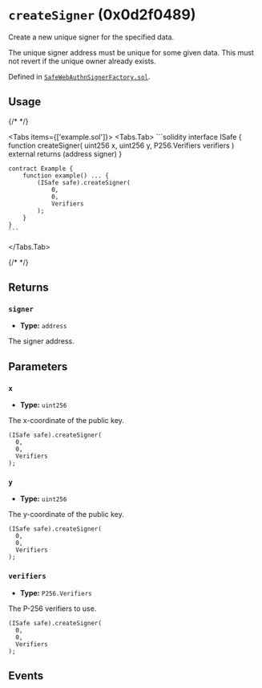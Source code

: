 



# `createSigner` (0x0d2f0489)



Create a new unique signer for the specified data.

The unique signer address must be unique for some given data. This must not revert if
the unique owner already exists.




Defined in [`SafeWebAuthnSignerFactory.sol`](https://github.com/safe-global/safe-modules/tree/passkey/v0.2.1/modules/passkey/contracts/SafeWebAuthnSignerFactory.sol#L51).


## Usage

{/* <!-- vale off --> */}

<Tabs items={['example.sol']}>
  <Tabs.Tab>
    ```solidity
    interface ISafe {
        function createSigner(
            uint256 x,
            uint256 y,
            P256.Verifiers verifiers
        ) external returns (address signer)
    }

    contract Example {
        function example() ... {
            (ISafe safe).createSigner(
                0,
                0,
                Verifiers
            );
        }
    }
    ```
  </Tabs.Tab>
</Tabs>

{/* <!-- vale on --> */}

## Returns

### `signer`

  - **Type:** `address`

  The signer address.




## Parameters

### `x`

  - **Type:** `uint256`

  The x-coordinate of the public key.

  ```solidity focus=2
  (ISafe safe).createSigner(
    0,
    0,
    Verifiers
  );
  ```


### `y`

  - **Type:** `uint256`

  The y-coordinate of the public key.

  ```solidity focus=3
  (ISafe safe).createSigner(
    0,
    0,
    Verifiers
  );
  ```


### `verifiers`

  - **Type:** `P256.Verifiers`

  The P-256 verifiers to use.

  ```solidity focus=4
  (ISafe safe).createSigner(
    0,
    0,
    Verifiers
  );
  ```




## Events

<Created />

